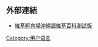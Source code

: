 {{Babels|ryu|nativename=沖縄口|zhname=沖繩語|wikipedia=none}}
==外部連結==
*[http://incubator.wikimedia.org/wiki/Wp/ryu 維基孵育場沖繩語維基百科測試版]
[[Category:用户语言|Category:用户语言]]